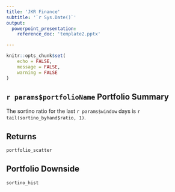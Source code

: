```yaml
---
title: 'JKR Finance'
subtitle: '`r Sys.Date()`'
output: 
  powerpoint_presentation:
    reference_doc: 'template2.pptx'

---
```


```r
knitr::opts_chunk$set(
	echo = FALSE,
	message = FALSE,
	warning = FALSE
)
```

## `r params$portfolioName` Portfolio Summary

The sortino ratio for the last `r params$window` days is `r tail(sortino_byhand$ratio, 1)`.

## Returns

```r
portfolio_scatter
```


## Portfolio Downside

```r
sortino_hist
```
